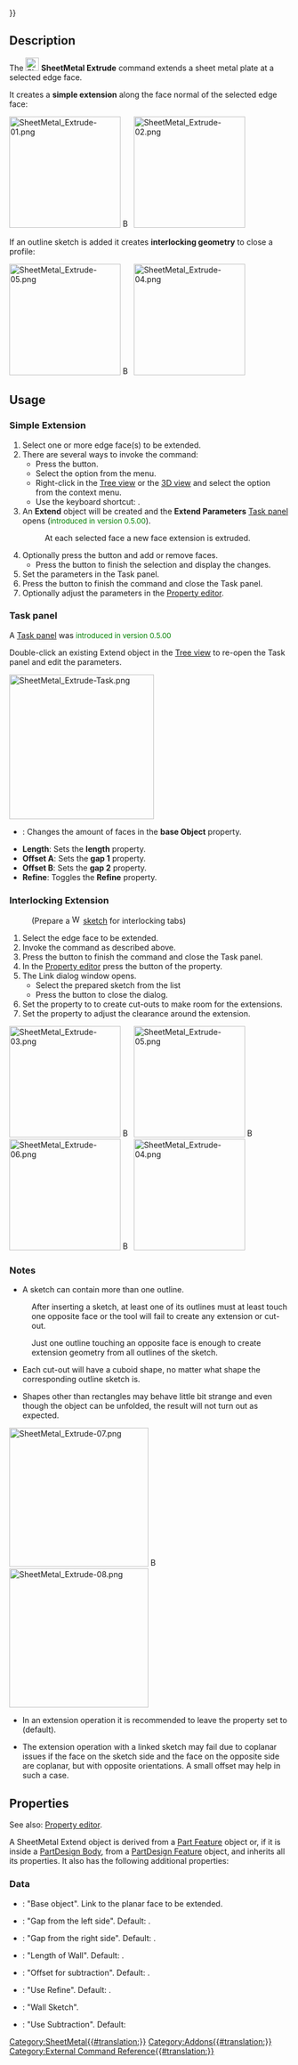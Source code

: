 {{UnfinishedDocu{{#translation:}}}}
<languages/>
<translate>

<!--T:1-->
{{Docnav
|[[SheetMetal_AddWall|AddWall]]
|[[SheetMetal_AddFoldWall|AddFoldWall]]
|[[SheetMetal_Workbench|SheetMetal]]
|IconL=SheetMetal_AddWall.svg
|IconR=SheetMetal_AddFoldWall.svg
|IconC=Sheetmetal_workbench_icon.svg
}}

<!--T:2-->
{{GuiCommand
|Name=SheetMetal Extrude
|MenuLocation=SheetMetal → Extend Face
|Workbenches=[[SheetMetal_Workbench|SheetMetal]]
|Shortcut={{KEY|E}}
}}

==Description== <!--T:3--> 

<!--T:4-->
The [[Image:SheetMetal_Extrude.svg|24px]] '''SheetMetal Extrude''' command extends a sheet metal plate at a selected edge face.

<!--T:38-->
It creates a '''simple extension''' along the face normal of the selected edge face:

</translate>
[[Image:SheetMetal_Extrude-01.png|200px]] [[Image:Button_right.svg|16px|link=]]
[[Image:SheetMetal_Extrude-02.png|200px]]
<translate>

<!--T:39-->
If an outline sketch is added it creates '''interlocking geometry''' to close a profile:

</translate>
[[Image:SheetMetal_Extrude-05.png|200px]] [[Image:Button_right.svg|16px|link=]]
[[Image:SheetMetal_Extrude-04.png|200px]]
<translate>

<!--T:40-->
{{Caption|Three profiles with outline sketches to add → three results}}

==Usage== <!--T:6--> 

=== Simple Extension === <!--T:41-->

<!--T:7-->
# Select one or more edge face(s) to be extended.
# There are several ways to invoke the command:
#* Press the {{Button|[[Image:SheetMetal_Extrude.svg|16px]] [[SheetMetal_Extrude|Extend Face]]}} button.
#* Select the {{MenuCommand|Sheet Metal → [[Image:SheetMetal_Extrude.svg|16px]] Extend Face}} option from the menu.
#* Right-click in the [[Tree_view|Tree view]] or the [[3D_view|3D view]] and select the {{MenuCommand|Sheet Metal → [[Image:SheetMetal_Extrude.svg|16px]] Extend Face}} option from the context menu.
#* Use the keyboard shortcut: {{KEY|E}}.
# An '''Extend''' object will be created and the '''Extend Parameters''' [[Task_panel|Task panel]] opens (<span style="font-size:small;color:green;">introduced in version 0.5.00</span>).
#: At each selected face a new face extension is extruded.
# Optionally press the {{Button|Select}} button and add or remove faces.
#* Press the {{Button|Preview}} button to finish the selection and display the changes.
# Set the parameters in the Task panel.
# Press the {{Button|OK}} button to finish the command and close the Task panel.
# Optionally adjust the parameters in the [[Property_editor|Property editor]].

===Task panel=== <!--T:52-->

<!--T:53-->
A [[Task_panel|Task panel]] was <span style="font-size:small;color:green;">introduced in version 0.5.00</span>

<!--T:54-->
Double-click an existing Extend object in the [[Tree_view|Tree view]] to re-open the Task panel and edit the parameters.

</translate>
[[Image:SheetMetal_Extrude-Task.png|260px]]
<translate>

<!--T:56-->
* {{Button|Select}}: Changes the amount of faces in the '''base Object''' property.
* '''Length''': Sets the '''length''' property.
* '''Offset A''': Sets the '''gap 1''' property.
* '''Offset B''': Sets the '''gap 2''' property.
* '''Refine''': Toggles the '''Refine''' property.

=== Interlocking Extension === <!--T:42-->

<!--T:43-->
: (Prepare a [[Image:Workbench_Sketcher.svg|16px]] [[Sketcher_Workbench|sketch]] for interlocking tabs)
# Select the edge face to be extended.
# Invoke the command as described above.
# Press the {{Button|OK}} button to finish the command and close the Task panel.
# In the [[Property_editor|Property editor]] press the {{Button|...}} button of the {{PropertyData|Sketch}} property.
# The Link dialog window opens.
#*Select the prepared sketch from the list
#* Press the {{Button|OK}} button to close the dialog.
# Set the property {{PropertyData|Use Subtraction}} to {{TRUE}} to create cut-outs to make room for the extensions.
# Set the property {{PropertyData|Offset}} to adjust the clearance around the extension.

</translate>
[[Image:SheetMetal_Extrude-03.png|200px]] [[Image:Button_right.svg|16px|link=]]
[[Image:SheetMetal_Extrude-05.png|200px]] [[Image:Button_right.svg|16px|link=]]
[[Image:SheetMetal_Extrude-06.png|200px]] [[Image:Button_right.svg|16px|link=]]
[[Image:SheetMetal_Extrude-04.png|200px]]
<translate>

<!--T:44-->
{{Caption|Three profiles → position of the sketches → results without cut-outs → final results}}

=== Notes === <!--T:45-->

<!--T:8-->
* A sketch can contain more than one outline. 

<!--T:46-->
:After inserting a sketch, at least one of its outlines must at least touch one opposite face or the tool will fail to create any extension or cut-out.

<!--T:47-->
:Just one outline touching an opposite face is enough to create extension geometry from all outlines of the sketch.

<!--T:48-->
* Each cut-out will have a cuboid shape, no matter what shape the corresponding outline sketch is.

<!--T:49-->
* Shapes other than rectangles may behave little bit strange and even though the object can be unfolded, the result will not turn out as expected.

</translate>
[[Image:SheetMetal_Extrude-07.png|250px]] [[Image:Button_right.svg|16px|link=]]
[[Image:SheetMetal_Extrude-08.png|250px]]
<translate>

<!--T:50-->
{{Caption|Three outline sketches and their resulting extensions: separate triangle plate with a rectangular cut-out, circle without clearance → unfold solid is split at an unexpected position }}

<!--T:10-->
* In an extension operation it is recommended to leave the property {{PropertyData|Refine}} set to {{TRUE}} (default).

<!--T:51-->
* The extension operation with a linked sketch may fail due to coplanar issues if the face on the sketch side and the face on the opposite side are coplanar, but with opposite orientations. A small offset may help in such a case.

==Properties== <!--T:11-->

<!--T:32-->
See also: [[Property_editor|Property editor]].

<!--T:33-->
A SheetMetal Extend object is derived from a [[Part_Feature|Part Feature]] object or, if it is inside a [[PartDesign_Body|PartDesign Body]], from a [[PartDesign_Feature|PartDesign Feature]] object, and inherits all its properties. It also has the following additional properties:

===Data=== <!--T:12--> 

<!--T:35-->
{{Properties_Title|Parameters}}

<!--T:14-->
* {{PropertyData|base Object|LinkSub}}: "Base object". Link to the planar face to be extended.
* {{PropertyData|gap1|Distance}}: "Gap from the left side". Default: {{value|0,00 mm}}.
* {{PropertyData|gap2|Distance}}: "Gap from the right side". Default: {{value|0,00 mm}}.
* {{PropertyData|length|Length}}: "Length of Wall". Default: {{value|10,00 mm}}.

<!--T:36-->
{{Properties_Title|Parameters Ext.}}

<!--T:37-->
* {{PropertyData|Offset|Distance}}: "Offset for subtraction". Default: {{value|20,00 µm}}.
* {{PropertyData|Refine|Bool}}: "Use Refine". Default: {{TRUE}}.
* {{PropertyData|Sketch|Link}}: "Wall Sketch". 
* {{PropertyData|Use Subtraction|Bool}}: "Use Subtraction". Default: {{FALSE}}


<!--T:31-->
{{Docnav
|[[SheetMetal_AddWall|AddWall]]
|[[SheetMetal_AddFoldWall|AddFoldWall]]
|[[SheetMetal_Workbench|SheetMetal]]
|IconL=SheetMetal_AddWall.svg
|IconR=SheetMetal_AddFoldWall.svg
|IconC=Sheetmetal_workbench_icon.svg
}}

</translate>
[[Category:SheetMetal{{#translation:}}]]
[[Category:Addons{{#translation:}}]]
[[Category:External Command Reference{{#translation:}}]]